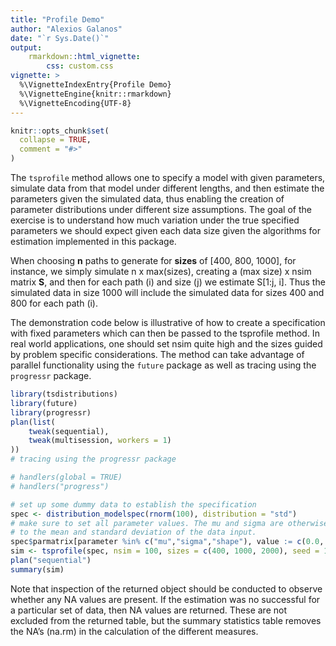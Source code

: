 ```yaml
---
title: "Profile Demo"
author: "Alexios Galanos"
date: "`r Sys.Date()`"
output: 
    rmarkdown::html_vignette:
        css: custom.css
vignette: >
  %\VignetteIndexEntry{Profile Demo}
  %\VignetteEngine{knitr::rmarkdown}
  %\VignetteEncoding{UTF-8}
---
```


```r
knitr::opts_chunk$set(
  collapse = TRUE,
  comment = "#>"
)
```

The `tsprofile` method allows one to specify a model with given parameters, simulate
data from that model under different lengths, and then estimate the parameters 
given the simulated data, thus enabling the creation of parameter distributions
under different size assumptions. The goal of the exercise is to understand how
much variation under the true specified parameters we should expect given each 
data size given the algorithms for estimation implemented in this package.

When choosing **n** paths to generate for **sizes** of [400, 800, 1000], for instance,
we simply simulate n x max(sizes), creating a (max size) x nsim matrix **S**, 
and then for each path (i) and size (j) we estimate S[1:j, i]. Thus the simulated
data in size 1000 will include the simulated data for sizes 400 and 800 for each
path (i).

The demonstration code below is illustrative of how to create a specification with
fixed parameters which can then be passed to the tsprofile method. In real world
applications, one should set nsim quite high and the sizes guided by problem specific
considerations. The method can take advantage of parallel functionality using the
`future` package as well as tracing using the `progressr` package.

```r
library(tsdistributions)
library(future)
library(progressr)
plan(list(
    tweak(sequential),
    tweak(multisession, workers = 1)
))
# tracing using the progressr package

# handlers(global = TRUE)
# handlers("progress")

# set up some dummy data to establish the specification
spec <- distribution_modelspec(rnorm(100), distribution = "std")
# make sure to set all parameter values. The mu and sigma are otherwise defaulted
# to the mean and standard deviation of the data input.
spec$parmatrix[parameter %in% c("mu","sigma","shape"), value := c(0.0, 1.0, 5.0)]
sim <- tsprofile(spec, nsim = 100, sizes = c(400, 1000, 2000), seed = 100, trace = FALSE)
plan("sequential")
summary(sim)
```


Note that inspection of the returned object should be conducted to observe whether
any NA values are present. If the estimation was no successful for a particular 
set of data, then NA values are returned. These are not excluded from the returned
table, but the summary statistics table removes the NA's (na.rm) in the calculation
of the different measures.
